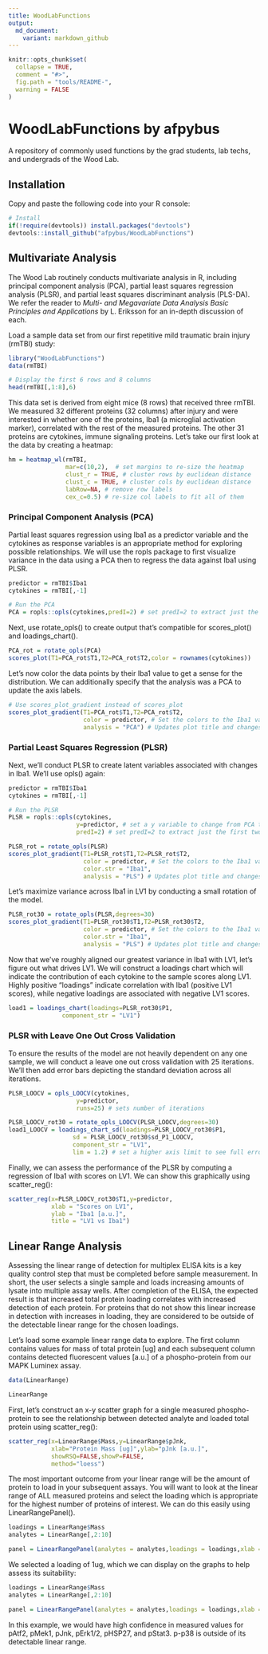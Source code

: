 ```yaml
---
title: WoodLabFunctions
output:
  md_document:
    variant: markdown_github
---
```


```r
knitr::opts_chunk$set(
  collapse = TRUE,
  comment = "#>",
  fig.path = "tools/README-",
  warning = FALSE
)
```

# WoodLabFunctions by afpybus

A repository of commonly used functions by the grad students, lab techs, and undergrads of the Wood Lab.

## Installation

Copy and paste the following code into your R console:

```r
# Install
if(!require(devtools)) install.packages("devtools")
devtools::install_github("afpybus/WoodLabFunctions")
```

## Multivariate Analysis

The Wood Lab routinely conducts multivariate analysis in R, including principal component analysis (PCA), partial least squares regression analysis (PLSR), and partial least squares discriminant analysis (PLS-DA). We refer the reader to *Multi- and Megavariate Data Analysis Basic Principles and Applications* by L. Eriksson for an in-depth discussion of each.

Load a sample data set from our first repetitive mild traumatic brain injury (rmTBI) study:

```r
library("WoodLabFunctions")
data(rmTBI)

# Display the first 6 rows and 8 columns
head(rmTBI[,1:8],6)
```

This data set is derived from eight mice (8 rows) that received three rmTBI. We measured 32 different proteins (32 columns) after injury and were interested in whether one of the proteins, Iba1 (a microglial activation marker), correlated with the rest of the measured proteins. The other 31 proteins are cytokines, immune signaling proteins. Let's take our first look at the data by creating a heatmap:

```r
hm = heatmap_wl(rmTBI,
                mar=c(10,2),  # set margins to re-size the heatmap
                clust_r = TRUE, # cluster rows by euclidean distance
                clust_c = TRUE, # cluster cols by euclidean distance
                labRow=NA, # remove row labels
                cex_c=0.5) # re-size col labels to fit all of them
```

### Principal Component Analysis (PCA)

Partial least squares regression using Iba1 as a predictor variable and the cytokines as response variables is an appropriate method for exploring possible relationships. We will use the ropls package to first visualize variance in the data using a PCA then to regress the data against Iba1 using PLSR.

```r
predictor = rmTBI$Iba1
cytokines = rmTBI[,-1]

# Run the PCA
PCA = ropls::opls(cytokines,predI=2) # set predI=2 to extract just the first two components
```

Next, use rotate_opls() to create output that's compatible for scores_plot() and loadings_chart().

```r
PCA_rot = rotate_opls(PCA)
scores_plot(T1=PCA_rot$T1,T2=PCA_rot$T2,color = rownames(cytokines))
```

Let's now color the data points by their Iba1 value to get a sense for the distribution. We can additionally specify that the analysis was a PCA to update the axis labels.

```r
# Use scores_plot_gradient instead of scores_plot
scores_plot_gradient(T1=PCA_rot$T1,T2=PCA_rot$T2, 
                     color = predictor, # Set the colors to the Iba1 values stored in predictor
                     analysis = "PCA") # Updates plot title and changes axis labels to "PC1" and "PC2"
```

### Partial Least Squares Regression (PLSR)

Next, we'll conduct PLSR to create latent variables associated with changes in Iba1. We'll use opls() again:

```r
predictor = rmTBI$Iba1
cytokines = rmTBI[,-1]

# Run the PLSR
PLSR = ropls::opls(cytokines,
                   y=predictor, # set a y variable to change from PCA to PLS
                   predI=2) # set predI=2 to extract just the first two components
```

```r
PLSR_rot = rotate_opls(PLSR)
scores_plot_gradient(T1=PLSR_rot$T1,T2=PLSR_rot$T2, 
                     color = predictor, # Set the colors to the Iba1 values stored in predictor
                     color.str = "Iba1",
                     analysis = "PLS") # Updates plot title and changes axis labels to "PC1" and "PC2"

```

Let's maximize variance across Iba1 in LV1 by conducting a small rotation of the model.

```r
PLSR_rot30 = rotate_opls(PLSR,degrees=30)
scores_plot_gradient(T1=PLSR_rot30$T1,T2=PLSR_rot30$T2, 
                     color = predictor, # Set the colors to the Iba1 values stored in predictor
                     color.str = "Iba1",
                     analysis = "PLS") # Updates plot title and changes axis labels to "PC1" and "PC2"

```

Now that we've roughly aligned our greatest variance in Iba1 with LV1, let's figure out what drives LV1. We will construct a loadings chart which will indicate the contribution of each cytokine to the sample scores along LV1. Highly positive "loadings" indicate correlation with Iba1 (positive LV1 scores), while negative loadings are associated with negative LV1 scores.

```r
load1 = loadings_chart(loadings=PLSR_rot30$P1, 
               component_str = "LV1")
```

### PLSR with Leave One Out Cross Validation

To ensure the results of the model are not heavily dependent on any one sample, we will conduct a leave one out cross validation with 25 iterations. We'll then add error bars depicting the standard deviation across all iterations.

```r
PLSR_LOOCV = opls_LOOCV(cytokines,
                   y=predictor, 
                   runs=25) # sets number of iterations
```

```r
PLSR_LOOCV_rot30 = rotate_opls_LOOCV(PLSR_LOOCV,degrees=30)
load1_LOOCV = loadings_chart_sd(loadings=PLSR_LOOCV_rot30$P1, 
                  sd = PLSR_LOOCV_rot30$sd_P1_LOOCV,
                  component_str = "LV1",
                  lim = 1.2) # set a higher axis limit to see full error bars
```

Finally, we can assess the performance of the PLSR by computing a regression of Iba1 with scores on LV1. We can show this graphically using scatter_reg():

```r
scatter_reg(x=PLSR_LOOCV_rot30$T1,y=predictor,
            xlab = "Scores on LV1",
            ylab = "Iba1 [a.u.]",
            title = "LV1 vs Iba1")
```

## Linear Range Analysis

Assessing the linear range of detection for multiplex ELISA kits is a key quality control step that must be completed before sample measurement. In short, the user selects a single sample and loads increasing amounts of lysate into multiple assay wells. After completion of the ELISA, the expected result is that increased total protein loading correlates with increased detection of each protein. For proteins that do not show this linear increase in detection with increases in loading, they are considered to be outside of the detectable linear range for the chosen loadings.

Let's load some example linear range data to explore. The first column contains values for mass of total protein [ug] and each subsequent column contains detected fluorescent values [a.u.] of a phospho-protein from our MAPK Luminex assay.

```r
data(LinearRange)

LinearRange
```

First, let's construct an x-y scatter graph for a single measured phospho-protein to see the relationship between detected analyte and loaded total protein using scatter_reg():

```r
scatter_reg(x=LinearRange$Mass,y=LinearRange$pJnk,
            xlab="Protein Mass [ug]",ylab="pJnk [a.u.]",
            showRSQ=FALSE,showP=FALSE,
            method="loess")

```

The most important outcome from your linear range will be the amount of protein to load in your subsequent assays. You will want to look at the linear range of ALL measured proteins and select the loading which is appropriate for the highest number of proteins of interest. We can do this easily using LinearRangePanel().

```r
loadings = LinearRange$Mass
analytes = LinearRange[,2:10]

panel = LinearRangePanel(analytes = analytes,loadings = loadings,xlab = "Protein Mass [ug]")

```

We selected a loading of 1ug, which we can display on the graphs to help assess its suitability:

```r
loadings = LinearRange$Mass
analytes = LinearRange[,2:10]

panel = LinearRangePanel(analytes = analytes,loadings = loadings,xlab = "Protein Mass [ug]",xintercept = 1)

```

In this example, we would have high confidence in measured values for pAtf2, pMek1, pJnk, pErk1/2, pHSP27, and pStat3. p-p38 is outside of its detectable linear range.
